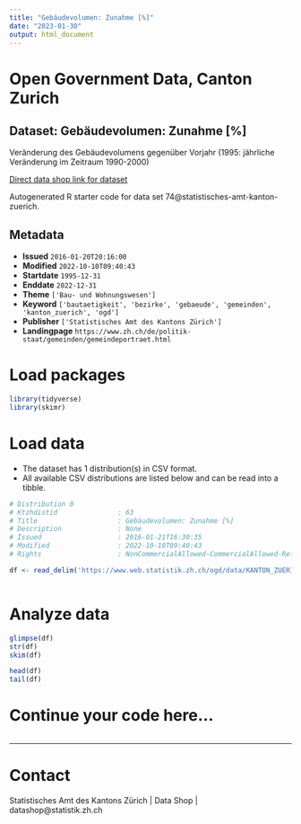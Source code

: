 ```yaml
---
title: "Gebäudevolumen: Zunahme [%]"
date: "2023-01-30"
output: html_document
---
```


# Open Government Data, Canton Zurich

## Dataset: Gebäudevolumen: Zunahme [%]

Veränderung des Gebäudevolumens gegenüber Vorjahr (1995: jährliche Veränderung im Zeitraum 1990-2000)

[Direct data shop link for dataset](https://www.zh.ch/de/politik-staat/opendata.zhweb-noredirect.zhweb-cache.html?keywords=ogd#/datasets/74@statistisches-amt-kanton-zuerich)

Autogenerated R starter code for data set 74@statistisches-amt-kanton-zuerich.

## Metadata

- **Issued** `2016-01-20T20:16:00`
- **Modified** `2022-10-10T09:40:43`
- **Startdate** `1995-12-31`
- **Enddate** `2022-12-31`
- **Theme** `['Bau- und Wohnungswesen']`
- **Keyword** `['bautaetigkeit', 'bezirke', 'gebaeude', 'gemeinden', 'kanton_zuerich', 'ogd']`
- **Publisher** `['Statistisches Amt des Kantons Zürich']`
- **Landingpage** `https://www.zh.ch/de/politik-staat/gemeinden/gemeindeportraet.html`


# Load packages

```r

library(tidyverse)
library(skimr)

```

# Load data

-   The dataset has 1 distribution(s) in CSV format.
-   All available CSV distributions are listed below and can be read into a tibble.

```r

# Distribution 0
# Ktzhdistid               : 63
# Title                    : Gebäudevolumen: Zunahme [%]
# Description              : None
# Issued                   : 2016-01-21T16:30:35
# Modified                 : 2022-10-10T09:40:43
# Rights                   : NonCommercialAllowed-CommercialAllowed-ReferenceRequired

df <- read_delim('https://www.web.statistik.zh.ch/ogd/data/KANTON_ZUERICH_170.csv')



```

# Analyze data

```r

glimpse(df)
str(df)
skim(df)

head(df)
tail(df)

```

# Continue your code here...

```r

```

------------------------------------------------------------------------

# Contact

Statistisches Amt des Kantons Zürich | Data Shop | datashop@statistik.zh.ch
